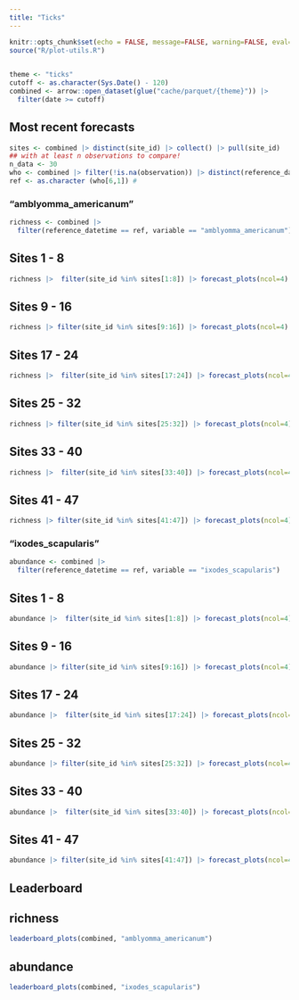 ```yaml
---
title: "Ticks"
---
```



```r
knitr::opts_chunk$set(echo = FALSE, message=FALSE, warning=FALSE, eval=FALSE)
source("R/plot-utils.R")
 

```


```r
theme <- "ticks"
cutoff <- as.character(Sys.Date() - 120)
combined <- arrow::open_dataset(glue("cache/parquet/{theme}")) |>
  filter(date >= cutoff)

```

## Most recent forecasts

```r
sites <- combined |> distinct(site_id) |> collect() |> pull(site_id)
## with at least n observations to compare!
n_data <- 30
who <- combined |> filter(!is.na(observation)) |> distinct(reference_datetime) |> arrange(desc(reference_datetime)) |> collect()
ref <- as.character (who[6,1]) # 
```

### "amblyomma_americanum"

::: panel-tabset
```r
richness <- combined |> 
  filter(reference_datetime == ref, variable == "amblyomma_americanum")
```

## Sites 1 - 8

```r
richness |>  filter(site_id %in% sites[1:8]) |> forecast_plots(ncol=4)
```

## Sites 9 - 16

```r
richness |> filter(site_id %in% sites[9:16]) |> forecast_plots(ncol=4)
```

## Sites 17 - 24

```r
richness |>  filter(site_id %in% sites[17:24]) |> forecast_plots(ncol=4)
```

## Sites 25 - 32

```r
richness |> filter(site_id %in% sites[25:32]) |> forecast_plots(ncol=4)
```

## Sites 33 - 40

```r
richness |>  filter(site_id %in% sites[33:40]) |> forecast_plots(ncol=4)
```

## Sites 41 - 47

```r
richness |> filter(site_id %in% sites[41:47]) |> forecast_plots(ncol=4)
```
:::

### "ixodes_scapularis"

::: panel-tabset
```r
abundance <- combined |> 
  filter(reference_datetime == ref, variable == "ixodes_scapularis")
```

## Sites 1 - 8

```r
abundance |>  filter(site_id %in% sites[1:8]) |> forecast_plots(ncol=4)
```

## Sites 9 - 16

```r
abundance |> filter(site_id %in% sites[9:16]) |> forecast_plots(ncol=4)
```

## Sites 17 - 24

```r
abundance |>  filter(site_id %in% sites[17:24]) |> forecast_plots(ncol=4)
```

## Sites 25 - 32

```r
abundance |> filter(site_id %in% sites[25:32]) |> forecast_plots(ncol=4)
```

## Sites 33 - 40

```r
abundance |>  filter(site_id %in% sites[33:40]) |> forecast_plots(ncol=4)
```

## Sites 41 - 47

```r
abundance |> filter(site_id %in% sites[41:47]) |> forecast_plots(ncol=4)
```
:::



## Leaderboard


::: panel-tabset
## richness

```r
leaderboard_plots(combined, "amblyomma_americanum")

```

## abundance

```r
leaderboard_plots(combined, "ixodes_scapularis")
```
:::

<!-- Consider adding site-by-site breakout on scores -->
